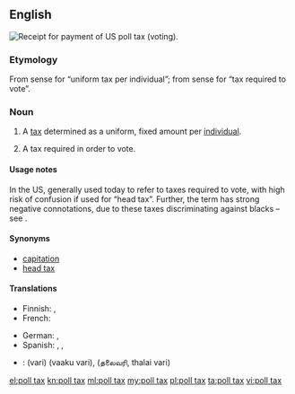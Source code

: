 {{wikipedia}}
==English==
[[File:PollTaxRecieptJefferson1917.JPG|thumb|Receipt for payment of US poll tax (voting).]]
{{wikipedia|poll tax}}
{{wikipedia|tax per head}}

===Etymology===
From sense {{term|poll||head|lang=en}} for “uniform tax per individual”; from sense {{term|poll||voting place|lang=en}} for “tax required to vote”.

===Noun===
{{en-noun|head=[[poll]] [[tax]]|es}}

# A [[tax]] determined as a uniform, fixed amount per [[individual]].
# {{context|US|lang=en}} A tax required in order to vote.

====Usage notes====
In the US, generally used today to refer to taxes required to vote, with high risk of confusion if used for “head tax”. Further, the term has strong negative connotations, due to these taxes discriminating against blacks – see {{w|Jim Crow laws}}.

====Synonyms====
{{sense|uniform tax per person}}
* [[capitation]]
* [[head tax]]

====Translations====
{{trans-top|uniform tax per individual}}
* Finnish: {{t-|fi|henkiraha}}, {{t-|fi|henkivero}}
* French: {{t+|fr|capitation|f}}
{{trans-mid}}
* German: {{t-|de|Kopfsteuer|f}}, {{t-|de|Gemeindesteuer|f}}
* Spanish: {{t-|es|impuesto de capitación}}, {{t-|es|impuesto electoral}}, {{t+|es|capitación}}
{{trans-bottom}}

{{checktrans-top}}
* {{ttbc|ta}}: {{t+|ta|வரி}} (vari) (vaaku vari), {{t-|ta|ajith}} (தலைவரி, thalai vari)
{{trans-bottom}}

[[el:poll tax]]
[[kn:poll tax]]
[[ml:poll tax]]
[[my:poll tax]]
[[pl:poll tax]]
[[ta:poll tax]]
[[vi:poll tax]]